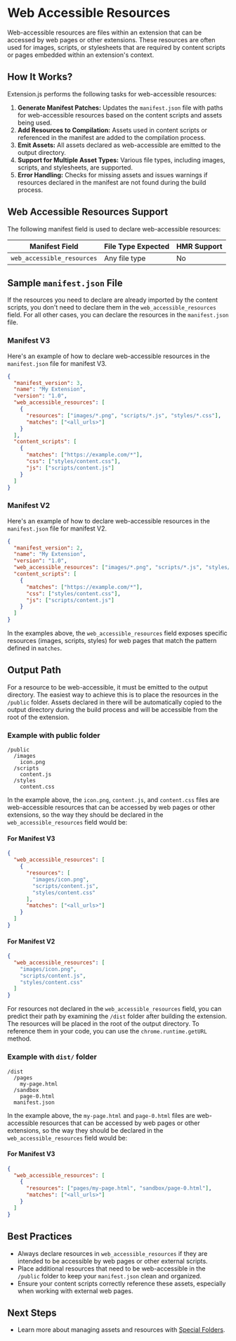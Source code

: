 
<AvatarImage icon="extension" />

# Web Accessible Resources

Web-accessible resources are files within an extension that can be accessed by web pages or other extensions.
These resources are often used for images, scripts, or stylesheets that are required by content scripts or
pages embedded within an extension's context.

## How It Works?

Extension.js performs the following tasks for web-accessible resources:

1. **Generate Manifest Patches:** Updates the `manifest.json` file with paths for web-accessible resources
   based on the content scripts and assets being used.
2. **Add Resources to Compilation:** Assets used in content scripts or referenced in the manifest are added
   to the compilation process.
3. **Emit Assets:** All assets declared as web-accessible are emitted to the output directory.
4. **Support for Multiple Asset Types:** Various file types, including images, scripts, and stylesheets,
   are supported.
5. **Error Handling:** Checks for missing assets and issues warnings if resources declared in the manifest
   are not found during the build process.

## Web Accessible Resources Support

The following manifest field is used to declare web-accessible resources:

| Manifest Field             | File Type Expected | HMR Support |
| -------------------------- | ------------------ | ----------- |
| `web_accessible_resources` | Any file type      | No          |

## Sample `manifest.json` File

If the resources you need to declare are already imported by the content scripts, you don't need to declare
them in the `web_accessible_resources` field. For all other cases, you can declare the resources in the `manifest.json` file.

### Manifest V3

Here's an example of how to declare web-accessible resources in the `manifest.json` file for manifest V3.

```json
{
  "manifest_version": 3,
  "name": "My Extension",
  "version": "1.0",
  "web_accessible_resources": [
    {
      "resources": ["images/*.png", "scripts/*.js", "styles/*.css"],
      "matches": ["<all_urls>"]
    }
  ],
  "content_scripts": [
    {
      "matches": ["https://example.com/*"],
      "css": ["styles/content.css"],
      "js": ["scripts/content.js"]
    }
  ]
}
```

### Manifest V2

Here's an example of how to declare web-accessible resources in the `manifest.json` file for manifest V2.

```json
{
  "manifest_version": 2,
  "name": "My Extension",
  "version": "1.0",
  "web_accessible_resources": ["images/*.png", "scripts/*.js", "styles/*.css"],
  "content_scripts": [
    {
      "matches": ["https://example.com/*"],
      "css": ["styles/content.css"],
      "js": ["scripts/content.js"]
    }
  ]
}
```

In the examples above, the `web_accessible_resources` field exposes specific resources (images, scripts, styles)
for web pages that match the pattern defined in `matches`.

## Output Path

For a resource to be web-accessible, it must be emitted to the output directory. The easiest way to achieve this
is to place the resources in the `/public` folder. Assets declared in there will be automatically copied to the
output directory during the build process and will be accessible from the root of the extension.

### Example with public folder

```plaintext
/public
  /images
    icon.png
  /scripts
    content.js
  /styles
    content.css
```

In the example above, the `icon.png`, `content.js`, and `content.css` files are web-accessible resources that can
be accessed by web pages or other extensions, so the way they should be declared in the `web_accessible_resources`
field would be:

#### For Manifest V3

```json
{
  "web_accessible_resources": [
    {
      "resources": [
        "images/icon.png",
        "scripts/content.js",
        "styles/content.css"
      ],
      "matches": ["<all_urls>"]
    }
  ]
}
```

#### For Manifest V2

```json
{
  "web_accessible_resources": [
    "images/icon.png",
    "scripts/content.js",
    "styles/content.css"
  ]
}
```

For resources not declared in the `web_accessible_resources` field, you can predict their path by examining the
`/dist` folder after building the extension. The resources will be placed in the root of the output directory.
To reference them in your code, you can use the `chrome.runtime.getURL` method.

### Example with `dist/` folder

```plaintext
/dist
  /pages
    my-page.html
  /sandbox
    page-0.html
  manifest.json
```

In the example above, the `my-page.html` and `page-0.html` files are web-accessible resources that can be accessed
by web pages or other extensions, so the way they should be declared in the `web_accessible_resources` field would be:

#### For Manifest V3

```json
{
  "web_accessible_resources": [
    {
      "resources": ["pages/my-page.html", "sandbox/page-0.html"],
      "matches": ["<all_urls>"]
    }
  ]
}
```

## Best Practices

- Always declare resources in `web_accessible_resources` if they are intended to be accessible by web pages or
  other external scripts.
- Place additional resources that need to be web-accessible in the `/public` folder to keep your `manifest.json`
  clean and organized.
- Ensure your content scripts correctly reference these assets, especially when working with external web pages.

## Next Steps

- Learn more about managing assets and resources with [Special Folders](../features/special-folders.mdx).
